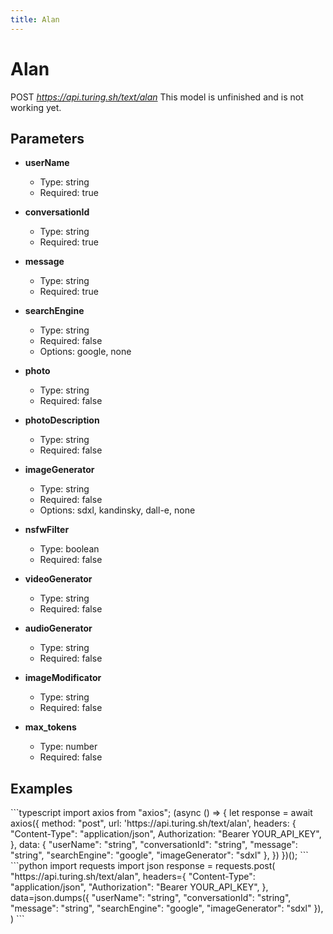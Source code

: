 ```yaml
---
title: Alan
---
```


# Alan
POST *https://api.turing.sh/text/alan*
<Warning>This model is unfinished and is not working yet.</Warning>

## Parameters


- **userName**
  - Type: string
  - Required: true

- **conversationId**
  - Type: string
  - Required: true

- **message**
  - Type: string
  - Required: true

- **searchEngine**
  - Type: string
  - Required: false
  - Options: google, none

- **photo**
  - Type: string
  - Required: false

- **photoDescription**
  - Type: string
  - Required: false

- **imageGenerator**
  - Type: string
  - Required: false
  - Options: sdxl, kandinsky, dall-e, none

- **nsfwFilter**
  - Type: boolean
  - Required: false

- **videoGenerator**
  - Type: string
  - Required: false

- **audioGenerator**
  - Type: string
  - Required: false

- **imageModificator**
  - Type: string
  - Required: false

- **max_tokens**
  - Type: number
  - Required: false

## Examples

<CodeGroup title="Alan example">
  ```typescript
  import axios from "axios";
  (async () => {
    let response = await axios({
      method: "post",
      url: 'https://api.turing.sh/text/alan',
      headers: {
        "Content-Type": "application/json",
        Authorization: "Bearer YOUR_API_KEY",
      },
      data: {
  "userName": "string",
  "conversationId": "string",
  "message": "string",
  "searchEngine": "google",
  "imageGenerator": "sdxl"
},
    })
  })();
  ```
  ```python
  import requests
  import json
  response = requests.post(
    "https://api.turing.sh/text/alan",
    headers={
      "Content-Type": "application/json",
      "Authorization": "Bearer YOUR_API_KEY",
    },
    data=json.dumps({
  "userName": "string",
  "conversationId": "string",
  "message": "string",
  "searchEngine": "google",
  "imageGenerator": "sdxl"
}),
  )
  ```
</CodeGroup>